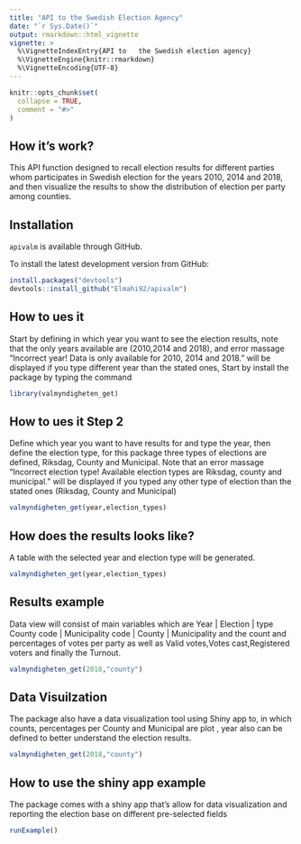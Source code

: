 ```yaml
---
title: "API to the Swedish Election Agency"
date: "`r Sys.Date()`"
output: rmarkdown::html_vignette
vignette: >
  %\VignetteIndexEntry{API to   the Swedish election agency}
  %\VignetteEngine{knitr::rmarkdown}
  %\VignetteEncoding{UTF-8}
---
```


```r
knitr::opts_chunk$set(
  collapse = TRUE,
  comment = "#>"
)
```


## How it's work?

This API function designed to recall election results for different parties whom participates in Swedish election for the years 2010, 2014 and 2018, and then visualize the results to show the distribution of election per party among counties.

## Installation

`apivalm` is available through  GitHub.

To install the latest development version from GitHub:

 
```r
install.packages("devtools")
devtools::install_github("Elmahi92/apivalm")
```


## How to ues it

Start by defining in which year you want to see the election results, note that the only years available are (2010,2014 and 2018), and error massage “Incorrect year! Data is only available for 2010, 2014 and 2018."  will be displayed if you type different year than the stated ones, 
Start by install the package by typing the command
 
```r
library(valmyndigheten_get)
```

## How to ues it Step 2 

Define which year you want to have results for and type the year, then define the election type, for this package three types of elections are defined, Riksdag, County and Municipal.
Note that an error massage "Incorrect election type! Available election types are Riksdag, county and municipal." will be displayed if you typed any other type of election than the stated ones (Riksdag, County and Municipal)

```r
valmyndigheten_get(year,election_types)
```

## How does the results looks like?

A table with the selected year and election type will be generated.

```r
valmyndigheten_get(year,election_types)
```

## Results example

Data view will consist of main variables which are 
Year | Election | type County code |  Municipality code | County | Municipality
<dbl>    <chr>       <dbl>            <dbl>                <chr>      <chr>
and the count and percentages of votes per party as well as Valid votes,Votes cast,Registered voters and finally the Turnout.


```r
valmyndigheten_get(2018,"county")
```

## Data Visuilzation

The package also have a data visualization tool using Shiny app to, in which counts, percentages per County and Municipal are plot , year also can be defined to better understand the election results.
```r
valmyndigheten_get(2018,"county")
```

## How to use the shiny app example

The package comes with a shiny app that's allow for data visualization and reporting the election base on different pre-selected fields

```r
runExample()
```



